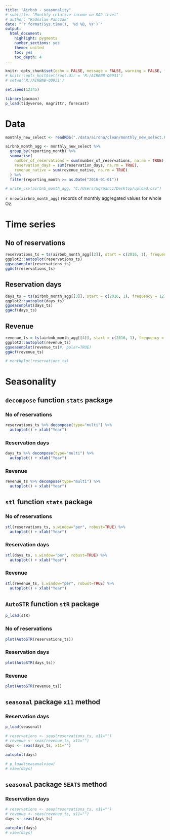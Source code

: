 ```yaml
---
title: "Airbnb - seasonality"
# subtitle: "Monthly relative income on SA2 level"
# author: "Radoslaw Panczak"
date: "`r format(Sys.time(), '%d %B, %Y')`"
output: 
  html_document: 
    highlight: pygments
    number_sections: yes
    theme: united
    toc: yes
    toc_depth: 4
---
```


<!-- ------------------------------------------------------------ --> 
<!-- ------------------------------------------------------------ --> 

```r
knitr::opts_chunk$set(echo = FALSE, message = FALSE, warning = FALSE, fig.width=6, fig.height=3.75, dpi=300, out.width="600px", out.height="375px")
# knitr::opts_knit$set(root.dir = 'R:/AIRBNB-Q0931')
# setwd('R:/AIRBNB-Q0931')

set.seed(12345)

library(pacman) 
p_load(tidyverse, magrittr, forecast)

```

# Data 

```r
monthly_new_select <- readRDS("./data/airdna/clean/monthly_new_select.Rds")

airbnb_month_agg <- monthly_new_select %>% 
  group_by(reporting_month) %>% 
  summarise(
    number_of_reservations = sum(number_of_reservations, na.rm = TRUE),
    reservation_days = sum(reservation_days, na.rm = TRUE),
    revenue_native = sum(revenue_native, na.rm = TRUE)
  ) %>% 
  filter(reporting_month >= as.Date("2016-01-01"))

# write_csv(airbnb_month_agg, "C:/Users/uqrpancz/Desktop/upload.csv")

```

`r nrow(airbnb_month_agg)` records of monthly aggregated values for whole Oz. 

# Time series

## No of reservations

```r
reservations_ts = ts(airbnb_month_agg[[2]], start = c(2016, 1), frequency = 12)
ggplot2::autoplot(reservations_ts)
ggseasonplot(reservations_ts)
ggAcf(reservations_ts)

```

## Reservation days

```r
days_ts = ts(airbnb_month_agg[[3]], start = c(2016, 1), frequency = 12)
ggplot2::autoplot(days_ts)
ggseasonplot(days_ts)
ggAcf(days_ts)

```

## Revenue 

```r
revenue_ts = ts(airbnb_month_agg[[4]], start = c(2016, 1), frequency = 12)
ggplot2::autoplot(revenue_ts)
ggseasonplot(revenue_ts)#, polar=TRUE)
ggAcf(revenue_ts)

```

```r
# monthplot(reservations_ts)
```

# Seasonality

## `decompose` function `stats` package

### No of reservations

```r
reservations_ts %>% decompose(type="multi") %>%
  autoplot() + xlab("Year") 
```

### Reservation days

```r
days_ts %>% decompose(type="multi") %>%
  autoplot() + xlab("Year") 
```

### Revenue 

```r
revenue_ts %>% decompose(type="multi") %>%
  autoplot() + xlab("Year") 
```


## `stl` function `stats` package

### No of reservations

```r
stl(reservations_ts, s.window="per", robust=TRUE) %>% 
  autoplot() + xlab("Year") 
```

### Reservation days

```r
stl(days_ts, s.window="per", robust=TRUE) %>% 
  autoplot() + xlab("Year") 
```

### Revenue 

```r
stl(revenue_ts, s.window="per", robust=TRUE) %>% 
  autoplot() + xlab("Year") 
```



## `AutoSTR` function `stR` package

```r
p_load(stR)
```

### No of reservations

```r
plot(AutoSTR(reservations_ts))
```

### Reservation days

```r
plot(AutoSTR(days_ts))
```

### Revenue 

```r
plot(AutoSTR(revenue_ts))
```



## `seasonal` package `x11` method

### Reservation days

```r
p_load(seasonal)

# reservations <- seas(reservations_ts, x11="")
# revenue <- seas(revenue_ts, x11="")
days <- seas(days_ts, x11="")

autoplot(days)

# p_load(seasonalview)
# view(days)
```



## `seasonal` package `SEATS` method

### Reservation days

```r
# reservations <- seas(reservations_ts, x11="")
# revenue <- seas(revenue_ts, x11="")
days <- seas(days_ts)

autoplot(days)
# view(days)
```








